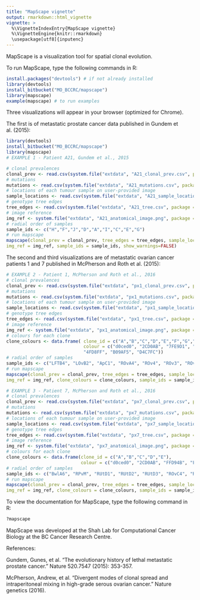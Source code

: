 ```yaml
---
title: "MapScape vignette"
output: rmarkdown::html_vignette
vignette: >
  %\VignetteIndexEntry{MapScape vignette}
  %\VignetteEngine{knitr::rmarkdown}
  \usepackage[utf8]{inputenc}
---
```


MapScape is a visualization tool for spatial clonal evolution.

To run MapScape, type the following commands in R:

```r
install.packages("devtools") # if not already installed  
library(devtools)  
install_bitbucket("MO_BCCRC/mapscape")  
library(mapscape)  
example(mapscape) # to run examples
```

Three visualizations will appear in your browser (optimized for Chrome).

The first is of metastatic prostate cancer data published in Gundem et al. (2015):

```r
library(devtools)  
install_bitbucket("MO_BCCRC/mapscape")  
library(mapscape)  
# EXAMPLE 1 - Patient A21, Gundem et al., 2015

# clonal prevalences
clonal_prev <- read.csv(system.file("extdata", "A21_clonal_prev.csv", package = "mapscape"))
# mutations
mutations <- read.csv(system.file("extdata", "A21_mutations.csv", package = "mapscape"))
# locations of each tumour sample on user-provided image
sample_locations <- read.csv(system.file("extdata", "A21_sample_locations.csv", package = "mapscape"))
# genotype tree edges
tree_edges <- read.csv(system.file("extdata", "A21_tree.csv", package = "mapscape"))
# image reference
img_ref <- system.file("extdata", "A21_anatomical_image.png", package = "mapscape")
# radial order of samples
sample_ids <- c("H","F","J","D","A","I","C","E","G")
# run mapscape
mapscape(clonal_prev = clonal_prev, tree_edges = tree_edges, sample_locations = sample_locations, 
img_ref = img_ref, sample_ids = sample_ids, show_warnings=FALSE)
```

The second and third visualizations are of metastatic ovarian cancer patients 1 and 7 published in McPherson and Roth et al. (2015):

```r
# EXAMPLE 2 - Patient 1, McPherson and Roth et al., 2016
# clonal prevalences
clonal_prev <- read.csv(system.file("extdata", "px1_clonal_prev.csv", package = "mapscape"))
# mutations
mutations <- read.csv(system.file("extdata", "px1_mutations.csv", package = "mapscape"))
# locations of each tumour sample on user-provided image
sample_locations <- read.csv(system.file("extdata", "px1_sample_locations.csv", package = "mapscape"))
# genotype tree edges
tree_edges <- read.csv(system.file("extdata", "px1_tree.csv", package = "mapscape"))
# image reference
img_ref <- system.file("extdata", "px1_anatomical_image.png", package = "mapscape")
# colours for each clone
clone_colours <- data.frame( clone_id = c("A","B","C","D","E","F","G","H","I"), 
                             colour = c("d0ced0", "2CD0AB", "7FE9D1", "FFD94B", "FD8EE5", "F8766D", 
                             "4FD8FF", "B09AF5", "D4C7FC"))
# radial order of samples
sample_ids <- c("LFTB4", "LOvB2", "ApC1", "ROvA4", "ROv4", "ROv3", "ROv2", "ROv1", "RFTA16", "Om1", "SBwl", "SBwlE4")
# run mapscape
mapscape(clonal_prev = clonal_prev, tree_edges = tree_edges, sample_locations = sample_locations, 
img_ref = img_ref, clone_colours = clone_colours, sample_ids = sample_ids, show_warnings=FALSE)
```

```r
# EXAMPLE 3 - Patient 7, McPherson and Roth et al., 2016
# clonal prevalences
clonal_prev <- read.csv(system.file("extdata", "px7_clonal_prev.csv", package = "mapscape"))
# mutations
mutations <- read.csv(system.file("extdata", "px7_mutations.csv", package = "mapscape"))
# locations of each tumour sample on user-provided image
sample_locations <- read.csv(system.file("extdata", "px7_sample_locations.csv", package = "mapscape"))
# genotype tree edges
tree_edges <- read.csv(system.file("extdata", "px7_tree.csv", package = "mapscape"))
# image reference
img_ref <- system.file("extdata", "px7_anatomical_image.png", package = "mapscape")
# colours for each clone
clone_colours <- data.frame(clone_id = c("A","B","C","D","E"), 
                            colour = c("d0ced0", "2CD0AB", "FFD94B", "FD8EE5", "F8766D"))
# radial order of samples
sample_ids <- c("BwlA6", "RPvM", "RUtD1", "RUtD2", "RUtD3", "ROvC4", "ROvC5", "ROvC6", "LOv1","LOvA10","LOvA4","BrnM", "BrnMA1")
# run mapscape
mapscape(clonal_prev = clonal_prev, tree_edges = tree_edges, sample_locations = sample_locations, 
img_ref = img_ref, clone_colours = clone_colours, sample_ids = sample_ids, show_warnings=FALSE)
```
To view the documentation for MapScape, type the following command in R:

```r
?mapscape
```

MapScape was developed at the Shah Lab for Computational Cancer Biology at the BC Cancer Research Centre.
 
References:  

Gundem, Gunes, et al. "The evolutionary history of lethal metastatic prostate cancer." Nature 520.7547 (2015): 353-357.

McPherson, Andrew, et al. "Divergent modes of clonal spread and intraperitoneal mixing in high-grade serous ovarian cancer." Nature genetics (2016).